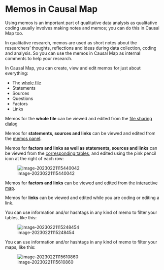 # Memos in Causal Map{#xmemos}

Using memos is an important part of qualitative data analysis as qualitative coding usually involves making notes and memos; you can do this in Causal Map too.

In qualitative research, memos are used as short notes about the researchers' thoughts, reflections and ideas during data collection, coding and analysis. So you can use the memos in Causal Map as internal comments to help your research.

In Causal Map, you can create, view and edit memos for just about everything:

- The [whole file](#xfile-memo)
- Statements
- Sources
- Questions
- Factors
- Links

Memos for the **whole file** can be viewed and edited from the [file sharing dialog](#xfile-memo)

Memos for **statements, sources and links** can be viewed and edited from the [memos panel](#xmemos-panel).

Memos for **factors and links as well as statements, sources and links** can be viewed from the [corresponding tables](#xtables-basic), and edited using the pink pencil icon at the right of each row:

![image-20230221115440042](_assets/image-20230221115440042.png)

Memos for **factors and links** can be viewed and edited from the [interactive map](#xinteractive-view).

Memos for **links** can be viewed and edited while you are coding or editing a link.

You can use information and/or hashtags in any kind of memo to filter your tables, like this:

![image-20230221115248454](_assets/image-20230221115248454.png)



You can use information and/or hashtags in any kind of memo to filter your maps, like this:

![image-20230221115610860](_assets/image-20230221115610860.png)
